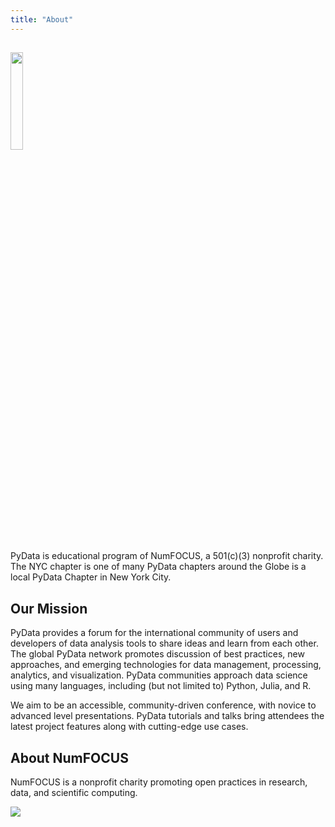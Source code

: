 ```yaml
---
title: "About"
---
```

## [![](assets/pydata-logo-final.png){width=20% fig-align="center"}](https://pydata.org/)

PyData is educational program of NumFOCUS, a 501(c)(3) nonprofit charity. The NYC chapter is one of many PyData chapters around the Globe is a local PyData Chapter in New York City. 

## Our Mission
PyData provides a forum for the international community of users and developers of data analysis tools to share ideas and learn from each other. The global PyData network promotes discussion of best practices, new approaches, and emerging technologies for data management, processing, analytics, and visualization. PyData communities approach data science using many languages, including (but not limited to) Python, Julia, and R.

We aim to be an accessible, community-driven conference, with novice to advanced level presentations. PyData tutorials and talks bring attendees the latest project features along with cutting-edge use cases.

## About NumFOCUS
NumFOCUS is a nonprofit charity promoting open practices in research, data, and scientific computing.

[![](assets/numfocus.png)](https://numfocus.org)